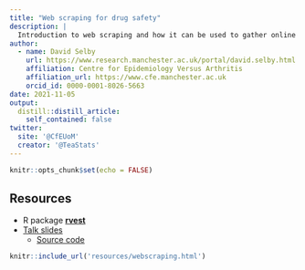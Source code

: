 ```yaml
---
title: "Web scraping for drug safety"
description: |
  Introduction to web scraping and how it can be used to gather online data for research.
author:
  - name: David Selby
    url: https://www.research.manchester.ac.uk/portal/david.selby.html
    affiliation: Centre for Epidemiology Versus Arthritis
    affiliation_url: https://www.cfe.manchester.ac.uk
    orcid_id: 0000-0001-8026-5663
date: 2021-11-05
output:
  distill::distill_article:
    self_contained: false
twitter:
  site: '@CfEUoM'
  creator: '@TeaStats'
---
```



```r
knitr::opts_chunk$set(echo = FALSE)
```

## Resources

- R package [**rvest**](https://rvest.tidyverse.org/index.html)
- [Talk slides](resources/webscraping.pdf) <i class="fas fa-file-pdf" title="PDF"></i>
    - [Source code](resources/webscraping.Rmd) <i class="fab fa-r-project" title=".Rmd"></i>

```r
knitr::include_url('resources/webscraping.html')
```
